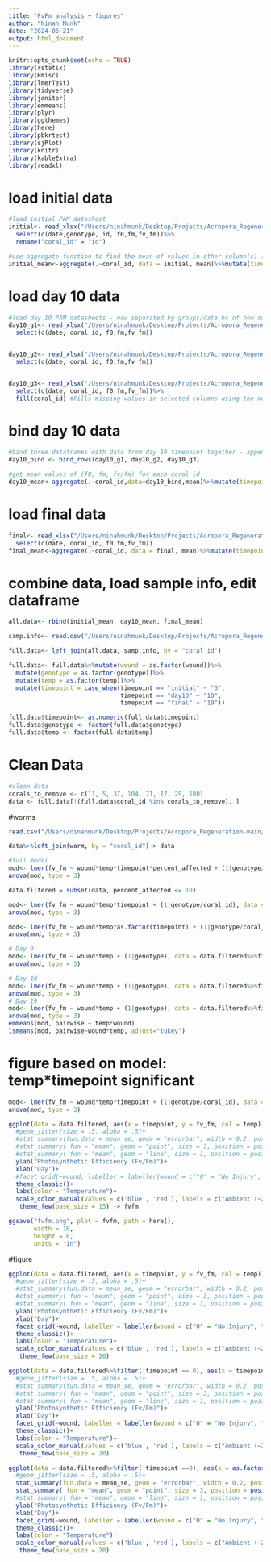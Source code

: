 ```yaml
---
title: "FvFm analysis + figures"
author: "Ninah Munk"
date: "2024-06-21"
output: html_document
---
```


```r
knitr::opts_chunk$set(echo = TRUE)
library(rstatix)
library(Rmisc)
library(lmerTest)
library(tidyverse)
library(janitor)
library(emmeans)
library(plyr)
library(ggthemes)
library(here)
library(pbkrtest)
library(sjPlot)
library(knitr)
library(kableExtra)
library(readxl)
```
# load initial data
```r
#load initial PAM datasheet 
initial<- read_xlsx("/Users/ninahmunk/Desktop/Projects/Acropora_Regeneration-main/PAM/Data/20230601_initial.xlsx", sheet= "20230601")%>%clean_names()%>%
  select(c(date,genotype, id, f0,fm,fv_fm))%>%
  rename("coral_id" = "id")

#use aggregate function to find the mean of values in other column(s) (f0, fm, fv/fm) based on factor levels in coral_id column 
initial_mean<-aggregate(.~coral_id, data = initial, mean)%>%mutate(timepoint = "initial")%>%select(-genotype)
```


# load day 10 data
```r

#load day 10 PAM datasheets - now separated by groups/date bc of how data was collected
day10_g1<- read_xlsx("/Users/ninahmunk/Desktop/Projects/Acropora_Regeneration-main/PAM/Data/day10_PAM.xlsx", sheet= "20230622")%>%clean_names()%>%
  select(c(date, coral_id, f0,fm,fv_fm))


day10_g2<- read_xlsx("/Users/ninahmunk/Desktop/Projects/Acropora_Regeneration-main/PAM/Data/day10_PAM.xlsx", sheet= "20230623")%>%clean_names()%>%
  select(c(date, coral_id, f0,fm,fv_fm))


day10_g3<- read_xlsx("/Users/ninahmunk/Desktop/Projects/Acropora_Regeneration-main/PAM/Data/day10_PAM.xlsx", sheet= "20230624")%>%clean_names()%>%
  select(c(date, coral_id, f0,fm,fv_fm))%>%
  fill(coral_id) #Fills missing values in selected columns using the next or previous entry. This is useful in the common output format where values are not repeated, and are only recorded when they change


```

# bind day 10 data
```r
#bind three dataframes with data from day 10 timepoint together - append 'add' rows
day10_bind <- bind_rows(day10_g1, day10_g2, day10_g3)

#get mean values of (f0, fm, fv/fm) for each coral id 
day10_mean<-aggregate(.~coral_id,data=day10_bind,mean)%>%mutate(timepoint = "day10")

```

# load final data
```r
final<- read_xlsx("/Users/ninahmunk/Desktop/Projects/Acropora_Regeneration-main/PAM/Data/final_PAM.xlsx", sheet = "Sheet1")%>%clean_names()%>%
  select(c(date, coral_id, f0,fm,fv_fm))
final_mean<-aggregate(.~coral_id, data = final, mean)%>%mutate(timepoint = "final")
```


# combine data, load sample info, edit dataframe
```r
all.data<- rbind(initial_mean, day10_mean, final_mean)

samp.info<- read.csv("/Users/ninahmunk/Desktop/Projects/Acropora_Regeneration-main/Respiration/Data/samp_info.csv")

full.data<- left_join(all.data, samp.info, by = "coral_id")

full.data<- full.data%>%mutate(wound = as.factor(wound))%>%
  mutate(genotype = as.factor(genotype))%>%
  mutate(temp = as.factor(temp))%>%
  mutate(timepoint = case_when(timepoint == "initial" ~ "0",
                               timepoint == "day10" ~ "10",
                               timepoint == "final" ~ "19"))

full.data$timepoint<- as.numeric(full.data$timepoint)
full.data$genotype <- factor(full.data$genotype)
full.data$temp <- factor(full.data$temp)

```


# Clean Data
```r
#clean data
corals_to_remove <- c(11, 5, 37, 104, 71, 17, 29, 100)
data <- full.data[!(full.data$coral_id %in% corals_to_remove), ]
```

#worms
```r
read.csv("/Users/ninahmunk/Desktop/Projects/Acropora_Regeneration-main/Wound_Closure/Data/worm_damage.csv")%>%select(coral_id, percent_affected)-> worm

data%>%left_join(worm, by = "coral_id")-> data
```


```r
#full model 
mod<- lmer(fv_fm ~ wound*temp*timepoint*percent_affected + (1|genotype/coral_id), data = data, contrasts = list(wound = "contr.sum", temp = "contr.poly"))
anova(mod, type = 3)

```

```r
data.filtered = subset(data, percent_affected <= 10)

mod<- lmer(fv_fm ~ wound*temp*timepoint + (1|genotype/coral_id), data = data.filtered%>%filter(!timepoint == 0), contrasts = list(wound = "contr.sum", temp = "contr.poly"))
anova(mod, type = 3)

mod<- lmer(fv_fm ~ wound*temp*as.factor(timepoint) + (1|genotype/coral_id), data = data.filtered%>%filter(!timepoint == 0), contrasts = list(wound = "contr.sum", temp = "contr.poly"))
anova(mod, type = 3)

# Day 0
mod<- lmer(fv_fm ~ wound*temp + (1|genotype), data = data.filtered%>%filter(timepoint == 0), contrasts = list(wound = "contr.sum", temp = "contr.poly"))
anova(mod, type = 3)

# Day 10
mod<- lmer(fv_fm ~ wound*temp + (1|genotype), data = data.filtered%>%filter(timepoint == 10), contrasts = list(wound = "contr.sum", temp = "contr.poly"))
anova(mod, type = 3)
# Day 19
mod<- lmer(fv_fm ~ wound*temp + (1|genotype), data = data.filtered%>%filter(timepoint == 19), contrasts = list(wound = "contr.sum", temp = "contr.poly"))
anova(mod, type = 3)
emmeans(mod, pairwise ~ temp*wound)
lsmeans(mod, pairwise~wound*temp, adjust="tukey")
```
# figure based on model: temp*timepoint significant 
```r

mod<- lmer(fv_fm ~ wound*temp*timepoint + (1|genotype/coral_id), data = data.filtered, contrasts = list(wound = "contr.sum", temp = "contr.poly"))
anova(mod, type = 3)

ggplot(data = data.filtered, aes(x = timepoint, y = fv_fm, col = temp))+geom_smooth(method = "lm")+
  #geom_jitter(size = .5, alpha = .5)+
  #stat_summary(fun.data = mean_se, geom = "errorbar", width = 0.2, position = position_dodge(width = 0.2)) +
  #stat_summary( fun = "mean", geom = "point", size = 3, position = position_dodge(width = 0.2))+ 
  #stat_summary( fun = "mean", geom = "line", size = 1, position = position_dodge(width = 0.2), linetype = "dashed", aes(group = temp))+
  ylab("Photosynthetic Efficiency (Fv/Fm)")+
  xlab("Day")+
  #facet_grid(~wound, labeller = labeller(wound = c("0" = "No Injury", "1" = "Fragmentation", "2" = "Abrasion")), scales = "free_y", space="free")+ 
  theme_classic()+
  labs(color = "Temperature")+
  scale_color_manual(values = c('blue', 'red'), labels = c("Ambient (~28)", "Elevated (~30)"))+
   theme_few(base_size = 15) -> fvfm

ggsave("fvfm.png", plot = fvfm, path = here(),
       width = 10,
       height = 8,
       units = "in")
```



#figure
```r
ggplot(data = data.filtered, aes(x = timepoint, y = fv_fm, col = temp))+geom_smooth(method = "lm")+
  #geom_jitter(size = .5, alpha = .5)+
  #stat_summary(fun.data = mean_se, geom = "errorbar", width = 0.2, position = position_dodge(width = 0.2)) +
  #stat_summary( fun = "mean", geom = "point", size = 3, position = position_dodge(width = 0.2))+ 
  #stat_summary( fun = "mean", geom = "line", size = 1, position = position_dodge(width = 0.2), linetype = "dashed", aes(group = temp))+
  ylab("Photosynthetic Efficiency (Fv/Fm)")+
  xlab("Day")+
  facet_grid(~wound, labeller = labeller(wound = c("0" = "No Injury", "1" = "Fragmentation", "2" = "Abrasion")), scales = "free_y", space="free")+ 
  theme_classic()+
  labs(color = "Temperature")+
  scale_color_manual(values = c('blue', 'red'), labels = c("Ambient (~28)", "Elevated (~30)"))+
   theme_few(base_size = 20)

ggplot(data = data.filtered%>%filter(!timepoint == 0), aes(x = timepoint, y = fv_fm, col = temp))+geom_smooth(method = "lm")+
  #geom_jitter(size = .5, alpha = .5)+
  #stat_summary(fun.data = mean_se, geom = "errorbar", width = 0.2, position = position_dodge(width = 0.2)) +
  #stat_summary( fun = "mean", geom = "point", size = 3, position = position_dodge(width = 0.2))+ 
  #stat_summary( fun = "mean", geom = "line", size = 1, position = position_dodge(width = 0.2), linetype = "dashed", aes(group = temp))+
  ylab("Photosynthetic Efficiency (Fv/Fm)")+
  xlab("Day")+
  facet_grid(~wound, labeller = labeller(wound = c("0" = "No Injury", "1" = "Fragmentation", "2" = "Abrasion")), scales = "free_y", space="free")+ 
  theme_classic()+
  labs(color = "Temperature")+
  scale_color_manual(values = c('blue', 'red'), labels = c("Ambient (~28)", "Elevated (~30)"))+
   theme_few(base_size = 20)
```

```r
ggplot(data = data.filtered%>%filter(!timepoint ==0), aes(x = as.factor(timepoint), y = fv_fm, col = temp))+
  #geom_jitter(size = .5, alpha = .5)+
  stat_summary(fun.data = mean_se, geom = "errorbar", width = 0.2, position = position_dodge(width = 0.2)) +
  stat_summary( fun = "mean", geom = "point", size = 3, position = position_dodge(width = 0.2))+ 
  #stat_summary( fun = "mean", geom = "line", size = 1, position = position_dodge(width = 0.2), linetype = "dashed", aes(group = temp))+
  ylab("Photosynthetic Efficiency (Fv/Fm)")+
  xlab("Day")+
  facet_grid(~wound, labeller = labeller(wound = c("0" = "No Injury", "1" = "Fragmentation", "2" = "Abrasion")), scales = "free_y", space="free")+ 
  theme_classic()+
  labs(color = "Temperature")+
  scale_color_manual(values = c('blue', 'red'), labels = c("Ambient (~28)", "Elevated (~30)"))+
   theme_few(base_size = 20)
```


